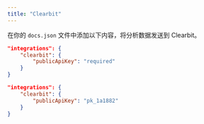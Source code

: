 ```yaml
---
title: "Clearbit"
---
```


在你的 `docs.json` 文件中添加以下内容，将分析数据发送到 Clearbit。

<CodeGroup>

```json Analytics options in docs.json
"integrations": {
    "clearbit": {
        "publicApiKey": "required"
    }
}
```

```json Example
"integrations": {
    "clearbit": {
        "publicApiKey": "pk_1a1882"
    }
}
```

</CodeGroup>

